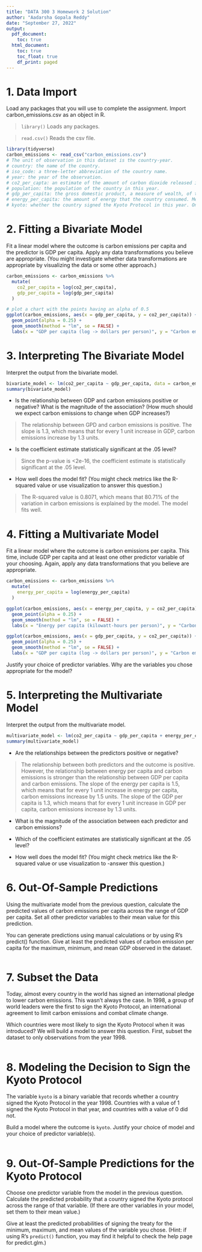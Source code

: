 ```yaml
---
title: "DATA 300 3 Homework 2 Solution"
author: "Aadarsha Gopala Reddy"
date: "September 27, 2022"
output:
  pdf_document:
    toc: true
  html_document:
    toc: true
    toc_float: true
    df_print: paged
---
```


# 1. Data Import

Load any packages that you will use to complete the assignment. Import carbon_emissions.csv as an object in R.

>`library()` Loads any packages.

>`read.csv()` Reads the csv file.

``` r
library(tidyverse)
carbon_emissions <- read_csv("carbon_emissions.csv")
# The unit of observation in this dataset is the country-year.
# country: the name of the country.
# iso_code: a three-letter abbreviation of the country name.
# year: the year of the observation.
# co2_per_capta: an estimate of the amount of carbon dioxide released into the air, measured in tons per person.
# population: the population of the country in this year.
# gdp_per_capita: the gross domestic product, a measure of wealth, of the country in this year. Measured in dollars per person.
# energy_per_capita: the amount of energy that the country consumed. Measured in kilowatt-hours per person.
# kyoto: whether the country signed the Kyoto Protocol in this year. Only measured for 1998.
```

# 2. Fitting a Bivariate Model

Fit a linear model where the outcome is carbon emissions per capita and the predictor is GDP per capita. Apply any data transformations you believe are appropriate. (You might investigate whether data transformations are appropriate by visualizing the data or some other approach.)

``` r
carbon_emissions <- carbon_emissions %>%
  mutate(
    co2_per_capita = log(co2_per_capita),
    gdp_per_capita = log(gdp_per_capita)
  )

# plot a chart with the points having an alpha of 0.5
ggplot(carbon_emissions, aes(x = gdp_per_capita, y = co2_per_capita)) +
  geom_point(alpha = 0.25) +
  geom_smooth(method = "lm", se = FALSE) +
  labs(x = "GDP per capita (log -> dollars per person)", y = "Carbon emissions per capita (log -> tons per person)")
```

# 3. Interpreting The Bivariate Model

Interpret the output from the bivariate model.

``` r
bivariate_model <- lm(co2_per_capita ~ gdp_per_capita, data = carbon_emissions)
summary(bivariate_model)
```

- Is the relationship between GDP and carbon emissions positive or negative?
What is the magnitude of the association? (How much should we expect carbon emissions to change when GDP increases?)

>The relationship between GPD and carbon emissions is positive. The slope is 1.3, which means that for every 1 unit increase in GDP, carbon emissions increase by 1.3 units.

- Is the coefficient estimate statistically significant at the .05 level?

>Since the p-value is <2e-16, the coefficient estimate is statistically significant at the .05 level.

- How well does the model fit? (You might check metrics like the R-squared value or use visualization to answer this question.)

>The R-squared value is 0.8071, which means that 80.71% of the variation in carbon emissions is explained by the model. The model fits well.

# 4. Fitting a Multivariate Model

Fit a linear model where the outcome is carbon emissions per capita. This time, include GDP per capita and at least one other predictor variable of your choosing. Again, apply any data transformations that you believe are appropriate.
  
``` r
carbon_emissions <- carbon_emissions %>%
  mutate(
    energy_per_capita = log(energy_per_capita)
  )

ggplot(carbon_emissions, aes(x = energy_per_capita, y = co2_per_capita)) +
  geom_point(alpha = 0.25) +
  geom_smooth(method = "lm", se = FALSE) +
  labs(x = "Energy per capita (kilowatt-hours per person)", y = "Carbon emissions per capita (log -> tons per person)")

ggplot(carbon_emissions, aes(x = gdp_per_capita, y = co2_per_capita)) +
  geom_point(alpha = 0.25) +
  geom_smooth(method = "lm", se = FALSE) +
  labs(x = "GDP per capita (log -> dollars per person)", y = "Carbon emissions per capita (log -> tons per person)")
```

Justify your choice of predictor variables. Why are the variables you chose appropriate for the model?

# 5. Interpreting the Multivariate Model

Interpret the output from the multivariate model.

``` r
multivariate_model <- lm(co2_per_capita ~ gdp_per_capita + energy_per_capita, data = carbon_emissions)
summary(multivariate_model)
```

- Are the relationships between the predictors positive or negative?

>The relationship between both predictors and the outcome is positive. However, the relationship between energy per capita and carbon emissions is stronger than the relationship between GDP per capita and carbon emissions. The slope of the energy per capita is 1.5, which means that for every 1 unit increase in energy per capita, carbon emissions increase by 1.5 units. The slope of the GDP per capita is 1.3, which means that for every 1 unit increase in GDP per capita, carbon emissions increase by 1.3 units.

- What is the magnitude of the association between each predictor and carbon emissions?

>

- Which of the coefficient estimates are statistically significant at the .05 level?

>

- How well does the model fit? (You might check metrics like the R-squared value or use visualization to -answer this question.)

>

# 6. Out-Of-Sample Predictions

Using the multivariate model from the previous question, calculate the predicted values of carbon emissions per capita across the range of GDP per capita. Set all other predictor variables to their mean value for this prediction.

You can generate predictions using manual calculations or by using R's predict() function. Give at least the predicted values of carbon emission per capita for the maximum, minimum, and mean GDP observed in the dataset.

``` r
```

# 7. Subset the Data

Today, almost every country in the world has signed an international pledge to lower carbon emissions. This wasn't always the case. In 1998, a group of world leaders were the first to sign the Kyoto Protocol, an international agreement to limit carbon emissions and combat climate change.

Which countries were most likely to sign the Kyoto Protocol when it was introduced? We will build a model to answer this question. First, subset the dataset to only observations from the year 1998.

``` r
```

# 8. Modeling the Decision to Sign the Kyoto Protocol

The variable `kyoto` is a binary variable that records whether a country signed the Kyoto Protocol in the year 1998. Countries with a value of 1 signed the Kyoto Protocol in that year, and countries with a value of 0 did not.

Build a model where the outcome is `kyoto`. Justify your choice of model and your choice of predictor variable(s).

``` r
```

# 9. Out-Of-Sample Predictions for the Kyoto Protocol

Choose one predictor variable from the model in the previous question. Calculate the predicted probability that a country signed the Kyoto protocol across the range of that variable. (If there are other variables in your model, set them to their mean value.)

Give at least the predicted probabilities of signing the treaty for the minimum, maximum, and mean values of the variable you chose. (Hint: if using R's `predict()` function, you may find it helpful to check the help page for predict.glm.)

``` r
```